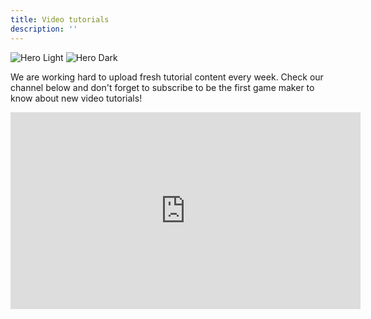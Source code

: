 ```yaml
---
title: Video tutorials
description: ''
---
```


<img
  className="block dark:hidden"
  src="/images/video-tutorials.png"
  alt="Hero Light"
/>
<img
  className="hidden dark:block"
  src="/images/video-tutorials.png"
  alt="Hero Dark"
/>

We are working hard to upload fresh tutorial content every week.
Check our channel below and don't forget to subscribe to be the first game maker to know about new video tutorials!

<iframe
  width="560"
  height="315"
  src="https://www.youtube.com/embed/V2E5xpNKoz4"
  title="Soba YouTube channel"
  frameborder="0"
  allow="accelerometer; autoplay; clipboard-write; encrypted-media; gyroscope; picture-in-picture"
  allowFullScreen
></iframe>
